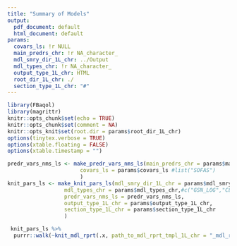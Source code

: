 ```yaml
---
title: "Summary of Models"
output:
  pdf_document: default
  html_document: default
params:
  covars_ls: !r NULL
  main_predrs_chr: !r NA_character_
  mdl_smry_dir_1L_chr: ../Output
  mdl_types_chr: !r NA_character_
  output_type_1L_chr: HTML
  root_dir_1L_chr: ./
  section_type_1L_chr: "#"
---
```


```r
library(FBaqol)
library(magrittr)
knitr::opts_chunk$set(echo = TRUE)
knitr::opts_chunk$set(comment = NA)
knitr::opts_knit$set(root.dir = params$root_dir_1L_chr)
options(tinytex.verbose = TRUE)
options(xtable.floating = FALSE)
options(xtable.timestamp = "")
```

```r
predr_vars_nms_ls <- make_predr_vars_nms_ls(main_predrs_chr = params$main_predrs_chr, #c("BADS","GAD7","K6","OASIS","PHQ9","SCARED"),
                       covars_ls = params$covars_ls #list("SOFAS")
                       )
knit_pars_ls <- make_knit_pars_ls(mdl_smry_dir_1L_chr = params$mdl_smry_dir_1L_chr,
                  mdl_types_chr = params$mdl_types_chr,#c("GSN_LOG","CLL_TFN"),
                  predr_vars_nms_ls = predr_vars_nms_ls,
                  output_type_1L_chr = params$output_type_1L_chr,
                  section_type_1L_chr = params$section_type_1L_chr
                  ) 
```

```r
 knit_pars_ls %>%
  purrr::walk(~knit_mdl_rprt(.x, path_to_mdl_rprt_tmpl_1L_chr = "_mdl_rpt_tmpl.Rmd"))
```

